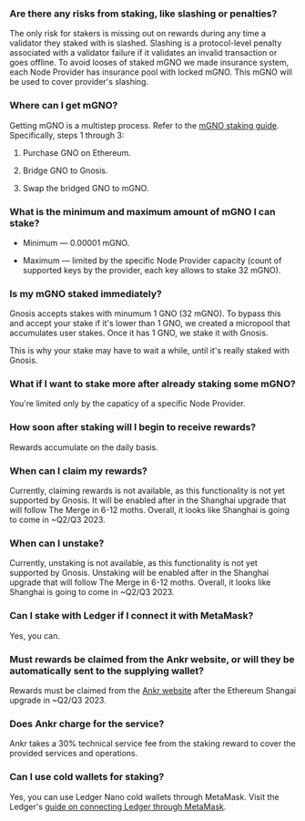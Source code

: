 ### Are there any risks from staking, like slashing or penalties?

The only risk for stakers is missing out on rewards during any time a validator they staked with is slashed. Slashing is a protocol-level penalty associated with a validator failure if it validates an invalid transaction or goes offline. To avoid looses of staked mGNO we made insurance system, each Node Provider has insurance pool with locked mGNO. This mGNO will be used to cover provider's slashing.

### Where can I get mGNO?

Getting mGNO is a multistep process. Refer to the [mGNO staking guide](https://www.ankr.com/docs/staking/delegated-staking/mgno/stake/). Specifically, steps 1 through 3: 

1. Purchase GNO on Ethereum.

2. Bridge GNO to Gnosis.

3. Swap the bridged GNO to mGNO.

### What is the minimum and maximum amount of mGNO I can stake?

* Minimum — 0.00001 mGNO.

* Maximum — limited by the specific Node Provider capacity (count of supported keys by the provider, each key allows to stake 32 mGNO).

### Is my mGNO staked immediately?

Gnosis accepts stakes with minumum 1 GNO (32 mGNO). To bypass this and accept your stake if it's lower than 1 GNO, we created a micropool that accumulates user stakes. Once it has 1 GNO, we stake it with Gnosis.  

  

This is why your stake may have to wait a while, until it's really staked with Gnosis.

### What if I want to stake more after already staking some mGNO?

You're limited only by the capaticy of a specific Node Provider.

### How soon after staking will I begin to receive rewards?

Rewards accumulate on the daily basis.

### When can I claim my rewards?

Currently, claiming rewards is not available, as this functionality is not yet supported by Gnosis. It will be enabled after in the Shanghai upgrade that will follow The Merge in 6-12 moths. Overall, it looks like Shanghai is going to come in \~Q2/Q3 2023.

### When can I unstake?

Currently, unstaking is not available, as this functionality is not yet supported by Gnosis. Unstaking will be enabled after in the Shanghai upgrade that will follow The Merge in 6-12 moths. Overall, it looks like Shanghai is going to come in \~Q2/Q3 2023.

### Can I stake with Ledger if I connect it with MetaMask?

Yes, you can.

### Must rewards be claimed from the Ankr website, or will they be automatically sent to the supplying wallet?

Rewards must be claimed from the [Ankr website](https://www.ankr.com/staking/dashboard/) after the Ethereum Shangai upgrade in \~Q2/Q3 2023.

### Does Ankr charge for the service?

Ankr takes a 30% technical service fee from the staking reward to cover the provided services and operations.

### Can I use cold wallets for staking?

Yes, you can use Ledger Nano cold wallets through MetaMask. Visit the Ledger's [guide on connecting Ledger through MetaMask](https://www.ledger.com/academy/security/the-safest-way-to-use-metamask).
